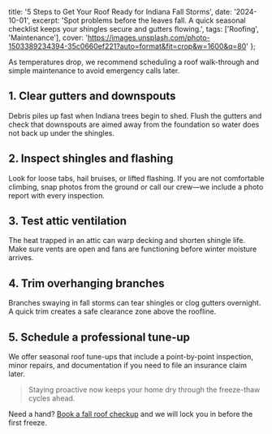   title: '5 Steps to Get Your Roof Ready for Indiana Fall Storms',
  date: '2024-10-01',
  excerpt: 'Spot problems before the leaves fall. A quick seasonal checklist keeps your shingles secure and gutters flowing.',
  tags: ['Roofing', 'Maintenance'],
  cover: 'https://images.unsplash.com/photo-1503389234394-35c0660ef221?auto=format&fit=crop&w=1600&q=80'
};

As temperatures drop, we recommend scheduling a roof walk-through and simple maintenance to avoid emergency calls later.

## 1. Clear gutters and downspouts

Debris piles up fast when Indiana trees begin to shed. Flush the gutters and check that downspouts are aimed away from the foundation so water does not back up under the shingles.

## 2. Inspect shingles and flashing

Look for loose tabs, hail bruises, or lifted flashing. If you are not comfortable climbing, snap photos from the ground or call our crew—we include a photo report with every inspection.

## 3. Test attic ventilation

The heat trapped in an attic can warp decking and shorten shingle life. Make sure vents are open and fans are functioning before winter moisture arrives.

## 4. Trim overhanging branches

Branches swaying in fall storms can tear shingles or clog gutters overnight. A quick trim creates a safe clearance zone above the roofline.

## 5. Schedule a professional tune-up

We offer seasonal roof tune-ups that include a point-by-point inspection, minor repairs, and documentation if you need to file an insurance claim later.

> Staying proactive now keeps your home dry through the freeze-thaw cycles ahead.

Need a hand? [Book a fall roof checkup](mailto:Advan.Co.llc@Gmail.com) and we will lock you in before the first freeze.

